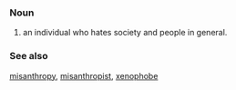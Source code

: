 === Noun ===
# an individual who hates society and people in general.

=== See also ===
[[misanthropy]],
[[misanthropist]], 
[[xenophobe]]